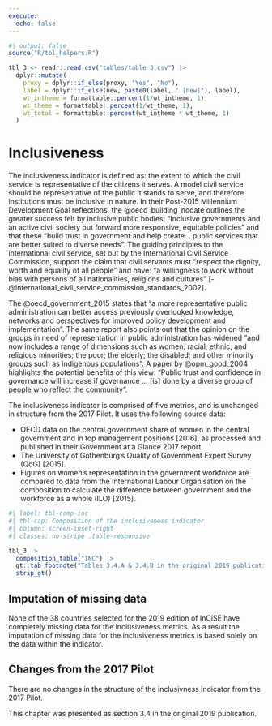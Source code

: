 ```yaml
---
execute:
  echo: false
---
```


```r
#| output: false
source("R/tbl_helpers.R")

tbl_3 <- readr::read_csv("tables/table_3.csv") |>
  dplyr::mutate(
    proxy = dplyr::if_else(proxy, "Yes", "No"),
    label = dplyr::if_else(new, paste0(label, " [new]"), label),
    wt_intheme = formattable::percent(1/wt_intheme, 1),
    wt_theme = formattable::percent(1/wt_theme, 1),
    wt_total = formattable::percent(wt_intheme * wt_theme, 1)
  )

```

# Inclusiveness {#sec-method-inclusiveness}

<!-- This is chapter 3, section 4 in the original PDF -->

The inclusiveness indicator is defined as: the extent to which the civil
service is representative of the citizens it serves. A model civil service
should be representative of the public it stands to serve, and therefore
institutions must be inclusive in nature. In their Post-2015 Millennium
Development Goal reflections, the @oecd_building_nodate outlines the greater
success felt by inclusive public bodies: "Inclusive governments and an active
civil society put forward more responsive, equitable policies" and that these
"build trust in government and help create... public services that are better
suited to diverse needs". The guiding principles to the international civil
service, set out by the International Civil Service Commission, support the
claim that civil servants must "respect the dignity, worth and equality of all
people" and have: "a willingness to work without bias with persons of all
nationalities, religions and cultures"
[-@international_civil_service_commission_standards_2002].

The @oecd_government_2015 states that "a more representative public
administration can better access previously overlooked knowledge, networks and
perspectives for improved policy development and implementation". The same
report also points out that the opinion on the groups in need of representation
in public administration has widened "and now includes a range of dimensions
such as women; racial, ethnic, and religious
minorities; the poor; the elderly; the disabled; and other minority groups
such as indigenous populations". A paper by @opm_good_2004 highlights the
potential benefits of this view: "Public trust and confidence in governance will
increase if governance  ... [is] done by a diverse group of people who reflect
the community".

The inclusiveness indicator is comprised of five metrics, and is unchanged in
structure from the 2017 Pilot. It uses the following source data:

* OECD data on the central government share of women in the central
  government and in top management positions [2016], as processed and
  published in their Government at a Glance 2017 report.
* The University of Gothenburg's Quality of Government Expert Survey
  (QoG) [2015].
* Figures on women's representation in the government workforce are compared
  to data from the International Labour Organisation on the composition to
  calculate the difference between government and the workforce as a whole
  (ILO) [2015].

```r
#| label: tbl-comp-inc
#| tbl-cap: Composition of the inclusiveness indicator
#| column: screen-inset-right
#| classes: no-stripe .table-responsive

tbl_3 |>
  composition_table("INC") |>
  gt::tab_footnote("Tables 3.4.A & 3.4.B in the original 2019 publication") |>
  strip_gt()

```

## Imputation of missing data {#sec-inclusiveness-imputation}

None of the 38 countries selected for the 2019 edition of InCiSE have
completely missing data for the inclusiveness metrics. As a result the
imputation of missing data for the inclusiveness metrics is based solely on
the data within the indicator.

## Changes from the 2017 Pilot {#sec-inclusiveness-changes}

There are no changes in the structure of the inclusivness indicator from the
2017 Pilot.

::: {.callout-note .crf title="Cross-referencing note" icon="false"}

This chapter was presented as section 3.4 in the original 2019 publication.

:::
